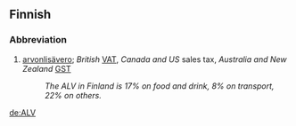 ==Finnish==

===Abbreviation===
# [[arvonlisävero]]; ''British'' [[VAT]], ''Canada and US'' sales tax, ''Australia and New Zealand'' [[GST]]
#: ''The ALV in Finland is 17% on food and drink, 8% on transport, 22% on others.''
[[de:ALV]]